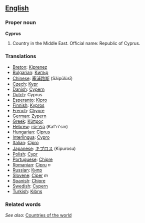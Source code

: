 ==[[English]]==
===Proper noun===
'''Cyprus'''

# Country in the Middle East. Official name: Republic of Cyprus.
===Translations===
*[[Breton]]: [[Kiprenez]]
*[[Bulgarian]]: [[Кипър]]
*[[Chinese]]: [[塞浦路斯]] (Săipǔlùsī)
*[[Czech]]: [[Kypr]]
*[[Danish]]: [[Cypern]]
*[[Dutch]]: Cyprus
*[[Esperanto]]: [[Kipro]]
*[[Finnish]]: [[Kypros]]
*[[French]]: [[Chypre]]
*[[German]]: [[Zypern]]
*[[Greek]]: [[Κύπρος]]
*[[Hebrew]]: [[קפריסין]] (Kaf'ri'sin)
*[[Hungarian]]: [[Ciprus]]
*[[Interlingua]]: [[Cypro]]
*[[Italian]]: [[Cipro]]
*[[Japanese]]: [[キプロス]] (Kipurosu)
*[[Polish]]: [[Cypr]]
*[[Portuguese]]: [[Chipre]]
*[[Romanian]]: [[Cipru]] ''n''
*[[Russian]]: [[Кипр]]
*[[Slovene]]: [[Ciper]] ''m''
*[[Spanish]]: [[Chipre]]
*[[Swedish]]: [[Cypern]]
*[[Turkish]]: [[Kıbrıs]]

=== Related words===

''See also'': [[Countries of the world]]